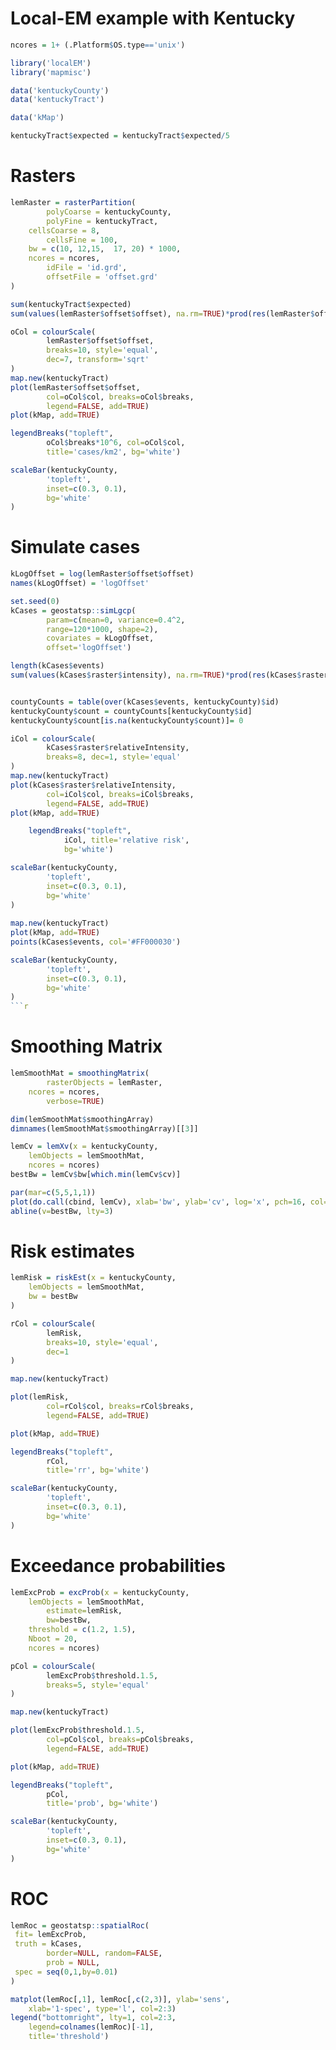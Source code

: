 <!--
		%\VignetteEngine{knitr::docco_linear}
		%\VignetteIndexEntry{Local-EM example with Kentucky}
-->
	

# Local-EM example with Kentucky



```r

ncores = 1+ (.Platform$OS.type=='unix')

library('localEM')
library('mapmisc')

data('kentuckyCounty') 
data('kentuckyTract')

data('kMap')

kentuckyTract$expected = kentuckyTract$expected/5
```


 

# Rasters

```r
lemRaster = rasterPartition(
		polyCoarse = kentuckyCounty, 
		polyFine = kentuckyTract, 
    cellsCoarse = 8, 
		cellsFine = 100,
    bw = c(10, 12,15,  17, 20) * 1000, 
    ncores = ncores,
		idFile = 'id.grd',
		offsetFile = 'offset.grd'
)

sum(kentuckyTract$expected)
sum(values(lemRaster$offset$offset), na.rm=TRUE)*prod(res(lemRaster$offset))
```



```r
oCol = colourScale(
		lemRaster$offset$offset,
		breaks=10, style='equal',
		dec=7, transform='sqrt'
)
map.new(kentuckyTract)
plot(lemRaster$offset$offset,
		col=oCol$col, breaks=oCol$breaks,
		legend=FALSE, add=TRUE)
plot(kMap, add=TRUE)

legendBreaks("topleft", 
		oCol$breaks*10^6, col=oCol$col,
		title='cases/km2', bg='white')

scaleBar(kentuckyCounty,
		'topleft',
		inset=c(0.3, 0.1),
		bg='white'
)
```



# Simulate cases


```r
kLogOffset = log(lemRaster$offset$offset)
names(kLogOffset) = 'logOffset'

set.seed(0)
kCases = geostatsp::simLgcp(
		param=c(mean=0, variance=0.4^2, 
        range=120*1000, shape=2),
		covariates = kLogOffset,
		offset='logOffset')

length(kCases$events)
sum(values(kCases$raster$intensity), na.rm=TRUE)*prod(res(kCases$raster))


countyCounts = table(over(kCases$events, kentuckyCounty)$id)
kentuckyCounty$count = countyCounts[kentuckyCounty$id]
kentuckyCounty$count[is.na(kentuckyCounty$count)]= 0
```



```r
iCol = colourScale(
		kCases$raster$relativeIntensity,
		breaks=8, dec=1, style='equal'
)
map.new(kentuckyTract)
plot(kCases$raster$relativeIntensity,
		col=iCol$col, breaks=iCol$breaks,
		legend=FALSE, add=TRUE)
plot(kMap, add=TRUE)

	legendBreaks("topleft", 
			iCol, title='relative risk',
			bg='white')

scaleBar(kentuckyCounty,
		'topleft',
		inset=c(0.3, 0.1),
		bg='white'
)
		
map.new(kentuckyTract)
plot(kMap, add=TRUE)
points(kCases$events, col='#FF000030')

scaleBar(kentuckyCounty,
		'topleft',
		inset=c(0.3, 0.1),
		bg='white'
)
```r
```

# Smoothing Matrix

```r
lemSmoothMat = smoothingMatrix(
		rasterObjects = lemRaster, 
    ncores = ncores,
		verbose=TRUE) 

dim(lemSmoothMat$smoothingArray)
dimnames(lemSmoothMat$smoothingArray)[[3]]
```



```r
lemCv = lemXv(x = kentuckyCounty, 
    lemObjects = lemSmoothMat, 
    ncores = ncores) 
bestBw = lemCv$bw[which.min(lemCv$cv)]
```



```r
par(mar=c(5,5,1,1))
plot(do.call(cbind, lemCv), xlab='bw', ylab='cv', log='x', pch=16, col='red')
abline(v=bestBw, lty=3)
```


# Risk estimates

```r
lemRisk = riskEst(x = kentuckyCounty,
    lemObjects = lemSmoothMat,
    bw = bestBw
)
```



```r
rCol = colourScale(
		lemRisk,
		breaks=10, style='equal',
		dec=1
)

map.new(kentuckyTract)

plot(lemRisk,
		col=rCol$col, breaks=rCol$breaks,
		legend=FALSE, add=TRUE)

plot(kMap, add=TRUE)

legendBreaks("topleft", 
		rCol,
		title='rr', bg='white')

scaleBar(kentuckyCounty,
		'topleft',
		inset=c(0.3, 0.1),
		bg='white'
)
```


# Exceedance probabilities

```r
lemExcProb = excProb(x = kentuckyCounty, 
    lemObjects = lemSmoothMat, 
		estimate=lemRisk,
		bw=bestBw,
    threshold = c(1.2, 1.5), 
    Nboot = 20, 
    ncores = ncores) 
```



```r
pCol = colourScale(
		lemExcProb$threshold.1.5,
		breaks=5, style='equal'
)								

map.new(kentuckyTract)

plot(lemExcProb$threshold.1.5,
		col=pCol$col, breaks=pCol$breaks,
		legend=FALSE, add=TRUE)

plot(kMap, add=TRUE)

legendBreaks("topleft", 
		pCol,
		title='prob', bg='white')

scaleBar(kentuckyCounty,
		'topleft',
		inset=c(0.3, 0.1),
		bg='white'
)
```


# ROC

```r
lemRoc = geostatsp::spatialRoc(
 fit= lemExcProb, 
 truth = kCases, 
		border=NULL, random=FALSE,
		prob = NULL, 
 spec = seq(0,1,by=0.01)
)
```



```r
matplot(lemRoc[,1], lemRoc[,c(2,3)], ylab='sens', 
	xlab='1-spec', type='l', col=2:3)
legend("bottomright", lty=1, col=2:3, 
	legend=colnames(lemRoc)[-1], 
	title='threshold')
```

 

